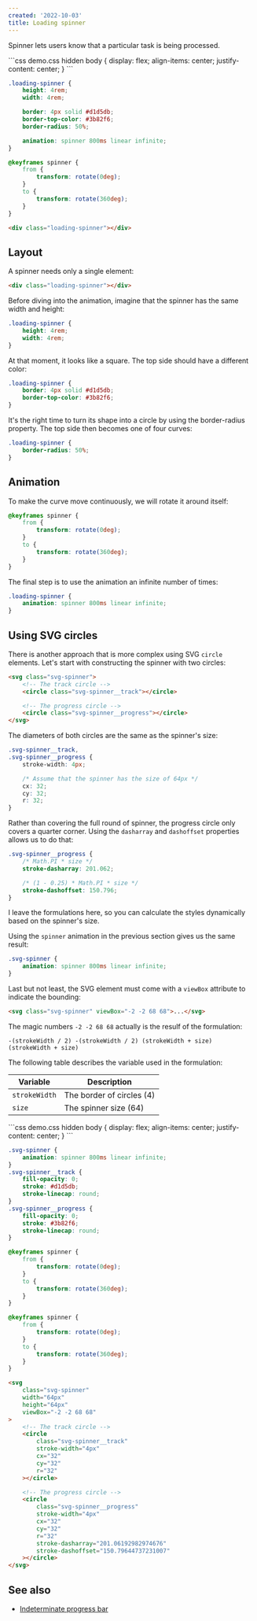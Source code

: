 ```yaml
---
created: '2022-10-03'
title: Loading spinner
---
```


Spinner lets users know that a particular task is being processed.

<Playground>
```css demo.css hidden
body {
    display: flex;
    align-items: center;
    justify-content: center;
}
```

```css styles.css
.loading-spinner {
    height: 4rem;
    width: 4rem;

    border: 4px solid #d1d5db;
    border-top-color: #3b82f6;
    border-radius: 50%;

    animation: spinner 800ms linear infinite;
}

@keyframes spinner {
    from {
        transform: rotate(0deg);
    }
    to {
        transform: rotate(360deg);
    }
}
```

```html index.html
<div class="loading-spinner"></div>
```
</Playground>

## Layout

A spinner needs only a single element:

```html
<div class="loading-spinner"></div>
```

Before diving into the animation, imagine that the spinner has the same width and height:

```css
.loading-spinner {
    height: 4rem;
    width: 4rem;
}
```

At that moment, it looks like a square. The top side should have a different color:

```css
.loading-spinner {
    border: 4px solid #d1d5db;
    border-top-color: #3b82f6;
}
```

It's the right time to turn its shape into a circle by using the border-radius property. The top side then becomes one of four curves:

```css
.loading-spinner {
    border-radius: 50%;
}
```

## Animation

To make the curve move continuously, we will rotate it around itself:

```css
@keyframes spinner {
    from {
        transform: rotate(0deg);
    }
    to {
        transform: rotate(360deg);
    }
}
```

The final step is to use the animation an infinite number of times:

```css
.loading-spinner {
    animation: spinner 800ms linear infinite;
}
```

## Using SVG circles

There is another approach that is more complex using SVG `circle` elements. Let's start with constructing the spinner with two circles:

```html
<svg class="svg-spinner">
    <!-- The track circle -->
    <circle class="svg-spinner__track"></circle>

    <!-- The progress circle -->
    <circle class="svg-spinner__progress"></circle>
</svg>
```

The diameters of both circles are the same as the spinner's size:

```css
.svg-spinner__track,
.svg-spinner__progress {
    stroke-width: 4px;

    /* Assume that the spinner has the size of 64px */
    cx: 32;
    cy: 32;
    r: 32;
}
```

Rather than covering the full round of spinner, the progress circle only covers a quarter corner.
Using the `dasharray` and `dashoffset` properties allows us to do that:

```css
.svg-spinner__progress {
    /* Math.PI * size */
    stroke-dasharray: 201.062;

    /* (1 - 0.25) * Math.PI * size */
    stroke-dashoffset: 150.796;
}
```

I leave the formulations here, so you can calculate the styles dynamically based on the spinner's size.

Using the `spinner` animation in the previous section gives us the same result:

```css
.svg-spinner {
    animation: spinner 800ms linear infinite;
}
```

Last but not least, the SVG element must come with a `viewBox` attribute to indicate the bounding:

```html
<svg class="svg-spinner" viewBox="-2 -2 68 68">...</svg>
```

The magic numbers `-2 -2 68 68` actually is the resulf of the formulation:

```shell
-(strokeWidth / 2) -(strokeWidth / 2) (strokeWidth + size) (strokeWidth + size)
```

The following table describes the variable used in the formulation:

| Variable      | Description               |
| ------------- | ------------------------- |
| `strokeWidth` | The border of circles (4) |
| `size`        | The spinner size (64)     |

<Playground>
```css demo.css hidden
body {
    display: flex;
    align-items: center;
    justify-content: center;
}
```

```css styles.css
.svg-spinner {
    animation: spinner 800ms linear infinite;
}
.svg-spinner__track {
    fill-opacity: 0;
    stroke: #d1d5db;
    stroke-linecap: round;
}
.svg-spinner__progress {
    fill-opacity: 0;
    stroke: #3b82f6;
    stroke-linecap: round;
}

@keyframes spinner {
    from {
        transform: rotate(0deg);
    }
    to {
        transform: rotate(360deg);
    }
}

@keyframes spinner {
    from {
        transform: rotate(0deg);
    }
    to {
        transform: rotate(360deg);
    }
}
```

```html index.html
<svg
    class="svg-spinner"
    width="64px"
    height="64px"
    viewBox="-2 -2 68 68"
>
    <!-- The track circle -->
    <circle
        class="svg-spinner__track"
        stroke-width="4px"
        cx="32"
        cy="32"
        r="32"
    ></circle>

    <!-- The progress circle -->
    <circle
        class="svg-spinner__progress"
        stroke-width="4px"
        cx="32"
        cy="32"
        r="32"
        stroke-dasharray="201.06192982974676"
        stroke-dashoffset="150.79644737231007"
    ></circle>
</svg>
```
</Playground>

## See also

-   [Indeterminate progress bar](https://phuoc.ng/collection/css-animation/indeterminate-progress-bar)
